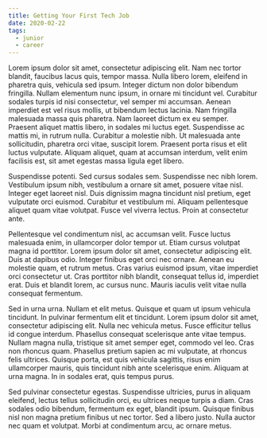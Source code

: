 ```yaml
---
title: Getting Your First Tech Job
date: 2020-02-22
tags:
  - junior
  - career
---
```


Lorem ipsum dolor sit amet, consectetur adipiscing elit. Nam nec tortor blandit, faucibus lacus quis, tempor massa. Nulla libero lorem, eleifend in pharetra quis, vehicula sed ipsum. Integer dictum non dolor bibendum fringilla. Nullam elementum nunc ipsum, in ornare mi tincidunt vel. Curabitur sodales turpis id nisi consectetur, vel semper mi accumsan. Aenean imperdiet est vel risus mollis, ut bibendum lectus lacinia. Nam fringilla malesuada massa quis pharetra. Nam laoreet dictum ex eu semper. Praesent aliquet mattis libero, in sodales mi luctus eget. Suspendisse ac mattis mi, in rutrum nulla. Curabitur a molestie nibh. Ut malesuada ante sollicitudin, pharetra orci vitae, suscipit lorem. Praesent porta risus et elit luctus vulputate. Aliquam aliquet, quam at accumsan interdum, velit enim facilisis est, sit amet egestas massa ligula eget libero.

Suspendisse potenti. Sed cursus sodales sem. Suspendisse nec nibh lorem. Vestibulum ipsum nibh, vestibulum a ornare sit amet, posuere vitae nisl. Integer eget laoreet nisl. Duis dignissim magna tincidunt nisl pretium, eget vulputate orci euismod. Curabitur et vestibulum mi. Aliquam pellentesque aliquet quam vitae volutpat. Fusce vel viverra lectus. Proin at consectetur ante.

Pellentesque vel condimentum nisl, ac accumsan velit. Fusce luctus malesuada enim, in ullamcorper dolor tempor ut. Etiam cursus volutpat magna id porttitor. Lorem ipsum dolor sit amet, consectetur adipiscing elit. Duis at dapibus odio. Integer finibus eget orci nec ornare. Aenean eu molestie quam, et rutrum metus. Cras varius euismod ipsum, vitae imperdiet orci consectetur ut. Cras porttitor nibh blandit, consequat tellus id, imperdiet erat. Duis et blandit lorem, ac cursus nunc. Mauris iaculis velit vitae nulla consequat fermentum.

Sed in urna urna. Nullam et elit metus. Quisque et quam ut ipsum vehicula tincidunt. In pulvinar fermentum elit et tincidunt. Lorem ipsum dolor sit amet, consectetur adipiscing elit. Nulla nec vehicula metus. Fusce efficitur tellus id congue interdum. Phasellus consequat scelerisque ante vitae tempus. Nullam magna nulla, tristique sit amet semper eget, commodo vel leo. Cras non rhoncus quam. Phasellus pretium sapien ac mi vulputate, at rhoncus felis ultrices. Quisque porta, est quis vehicula sagittis, risus enim ullamcorper mauris, quis tincidunt nibh ante scelerisque enim. Aliquam at urna magna. In in sodales erat, quis tempus purus.

Sed pulvinar consectetur egestas. Suspendisse ultricies, purus in aliquam eleifend, lectus tellus sollicitudin orci, eu ultrices neque turpis a diam. Cras sodales odio bibendum, fermentum ex eget, blandit ipsum. Quisque finibus nisl non magna pretium finibus ut nec tortor. Sed a libero justo. Nulla auctor nec quam et volutpat. Morbi at condimentum arcu, ac ornare metus.
